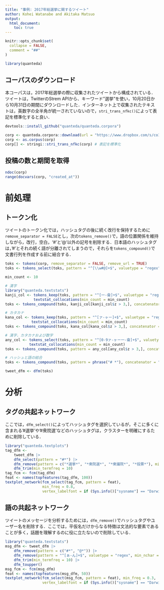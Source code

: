 ```yaml
---
title: "事例: 2017年総選挙に関するツイート"
author: Kohei Watanabe and Akitaka Matsuo
output: 
  html_document:
    toc: true
---
```


```r
knitr::opts_chunk$set(
  collapse = FALSE,
  comment = "##"
)
```


```r
library(quanteda)
```


## コーパスのダウンロード {#download}

本コーパスは，2017年総選挙の際に収集されたツイートから構成されている．ツイートは，TwitterのStrem APIから、キーワード"選挙"を使い，10月20日から10月31日の期間にダウンロードした．インターネット上で収集されたテキストは，英数字の全半角が統一されていないので，`stri_trans_nfkc()`によって表記を標準化すると良い．

```r
devtools::install_github("quanteda/quanteda.corpora")
```

```r
corp <- quanteda.corpora::download(url = "https://www.dropbox.com/s/co12wpj08pzqz71/data_corpus_election2017tweets.rds?dl=1")
corp <- as.corpus(corp)
corp[] <- stringi::stri_trans_nfkc(corp) # 表記を標準化
```


## 投稿の数と期間を取得 {#number-of-tweets}

```r
ndoc(corp)
range(docvars(corp, "created_at"))
```

# 前処理 {#pre-processing}

## トークン化 {#tokenization}

ツイートのトークン化では，ハッシュタグの後に続く改行を保持するために`remove_separator = FALSE`とし，次の`tokens_remove()`で，語の位置関係を維持しながら，改行，空白，'#'と'@'以外の記号を削除する．日本語のハッシュタグは，’#’とそれの続く語が分離されてしまうので，それらを`tokens_compound()`で文書行列を作成する前に結合する．

```r

toks <- tokens(corp, remove_separator = FALSE, remove_url = TRUE)
toks <- tokens_select(toks, pattern = "^[\\w#@]+$", valuetype = "regex", padding = TRUE)

min_count <- 10

# 漢字
library("quanteda.textstats")
kanji_col <- tokens_keep(toks, pattern = "^[一-龠]+$", valuetype = "regex", padding = TRUE) |> 
             textstat_collocations(min_count = min_count)
toks <- tokens_compound(toks, kanji_col[kanji_col$z > 3,], concatenator = "")

# カタカナ
kana_col <- tokens_keep(toks, pattern = "^[ァ-ヶー]+$", valuetype = "regex", padding = TRUE) |> 
            textstat_collocations(min_count = min_count)
toks <- tokens_compound(toks, kana_col[kana_col$z > 3,], concatenator = "")

# 漢字，カタカナおよび数字
any_col <- tokens_select(toks, pattern = "^[0-9ァ-ヶー一-龠]+$", valuetype = "regex", padding = TRUE) |> 
           textstat_collocations(min_count = min_count)
toks <- tokens_compound(toks, pattern = any_col[any_col$z > 3,], concatenator = "")

# ハッシュと語の結合
toks <- tokens_compound(toks, pattern = phrase("# *"), concatenator = "") 

tweet_dfm <- dfm(toks)
```

# 分析 {#analysis}

## タグの共起ネットワーク {#network-tag}

ここでは，`dfm_select()`によってハッシュタグを選択しているが，そこに多くに含まれる'#選挙'や'#衆院選'などのハッシュタグは，クラスターを明確にするために削除している．

```r
library("quanteda.textplots")
tag_dfm <- 
    tweet_dfm |> 
    dfm_select(pattern = "#*") |> 
    dfm_remove(pattern = c("*選挙*", "*衆院選*", "*衆議院*", "*投票*"), min_nchar = 2) |> 
    dfm_trim(min_termfreq = 10)
tag_fcm <- fcm(tag_dfm)
feat <- names(topfeatures(tag_dfm, 100))
textplot_network(fcm_select(tag_fcm, pattern = feat), 
                 min_freq = 0.8,
                 vertex_labelfont = if (Sys.info()["sysname"] == "Darwin") "SimHei" else NULL)
```

## 語の共起ネットワーク {#network-word}

ツイートのメッセージを分析するためには，`dfm_remove()`でハッシュタグやユーザー名を削除する．ここでは，平仮名だけからなる特徴は文法的な要素であることが多く，話題を理解するのに役に立たないので削除している．

```r
library("quanteda.textstats")
msg_dfm <- tweet_dfm |> 
    dfm_remove(pattern = c("#*", "@*")) |> 
    dfm_remove(pattern = "^[ぁ-ん]+$", valuetype = "regex", min_nchar = 2) |> 
    dfm_trim(min_termfreq = 10) |> 
    dfm_toupper()
msg_fcm <- fcm(msg_dfm)
feat <- names(topfeatures(msg_dfm, 50))
textplot_network(fcm_select(msg_fcm, pattern = feat), min_freq = 0.3,
                 vertex_labelfont = if (Sys.info()["sysname"] == "Darwin") "SimHei" else NULL)
```

